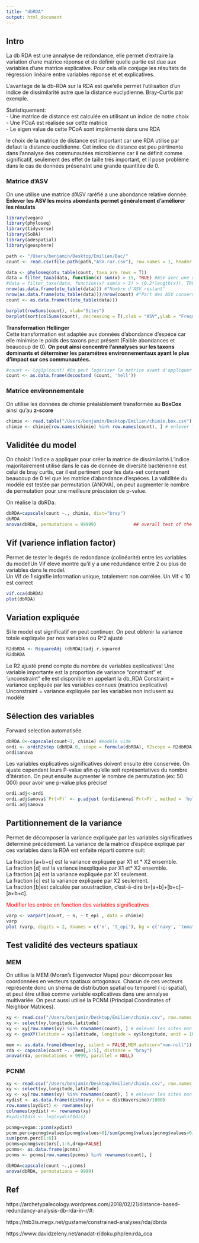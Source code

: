 ```yaml
---
title: "dbRDA"
output: html_document
---
```


## Intro

La db RDA est une annalyse de redondance, elle permet d'extraire la variation d'une matrice réponse et de définir quelle partie est due aux variables d'une matrice explicative. Pour cela elle conjuge les résultats de régression linéaire entre variables réponse et et explicatives.

L'avantage de la db-RDA sur la RDA est que'elle permet l'utilisation d'un indice de dissimilarité autre que la distance euclydienne. Bray-Curtis par exemple.  

Statistiquement:  
- Une matrice de distance est calculée en utilisant un indice de notre choix  
- Une PCoA est réalisée sur cette matrice  
- Le eigen value de cette PCoA sont implémenté dans une RDA  

le choix de la matrice de distance est important car une RDA utilise par defaut la distance euclidienne. Cet indice de distance est peu pértinente dans l'annalyse des communautées microbienne car il ne définit comme significatif, seulement des effet de taille trés important, et il pose probléme dans le cas de données présenatnt une grande quantitée de 0.

### Matrice d'ASV

On une utilise une matrice d'ASV raréfié a une abondance relative donnée.  
**Enlever les ASV les moins abondants permet généralement d'améliorer les résulats**

```r
library(vegan)
library(phyloseq)
library(tidyverse)
library(SoDA)
library(adespatial)
library(geosphere)
```


```r
path <- "/Users/benjamin/Desktop/Emilien/Bac/"
count <- read.csv(file.path(path,"ASV.rar.csv"), row.names = 1, header = TRUE)

data <- phyloseq(otu_table(count, taxa_are_rows = T))
data = filter_taxa(data, function(x) sum(x) > 15, TRUE) #ASV avec une abondance de 15 min
#data = filter_taxa(data, function(x) sum(x > 3) > (0.2*length(x)), TRUE) # ASV présent avec une abondance d'au moins 3 dans au moins 20% des sites
nrow(as.data.frame(otu_table(data))) #"Nombre d'ASV restant"
nrow(as.data.frame(otu_table(data)))/nrow(count) #"Part des ASV conservés"
count <- as.data.frame(t(otu_table(data)))

barplot(rowSums(count), xlab="Sites")
barplot(sort(colSums(count), decreasing = T),xlab = "ASV",ylab = "Frequence")
```

**Transformation Hellinger**  
Cette transformation est adaptée aux données d'abondance d'espéce car elle minimise le poids des taxons peut présent (Faible abondances et beaucoup de 0).
**On peut ainsi concentré l'annalyses sur les taxons dominants et déterminer les paramétres environnementaux ayant le plus d'impact sur ces communautées.**
```r
#count <- log1p(count) #On peut logariser la matrice avant d'appliquer hellinger *A voir*
count <- as.data.frame(decostand (count, 'hell'))
```

### Matrice environnementale

On utilise les données de chimie préalablement transformée au **BoxCox** ainsi qu'au **z-score**

```r
chimie <- read.table("/Users/benjamin/Desktop/Emilien/chimie.box.csv")
chimie <- chimie[row.names(chimie) %in% row.names(count), ] # enlever les sites non présents dans la matrice d'ASV
```

## Validitée du model

On choisit l'indice a appliquer pour créer la matrice de dissimilarité.L'indice majoritairement utilisé dans le cas de donnée de diversité bactérienne est celui de bray curtis, car il est pertinent pour les data-set contenant beaucoup de 0 tel que les matrice d'abondance d'espéces.
La validitée du modéle est testée par permutation (ANOVA), on peut augmenter le nombre de permutation pour une meilleure préscision de p-value.

On réalise la dbRDa.
```r
dbRDA=capscale(count ~., chimie, dist="bray")
dbRDA
anova(dbRDA, permutations = 99999)              ## overall test of the significance of the analysis
```

## Vif (varience inflation factor)
Permet de tester le degrés de redondance (colinéarité) entre les variables du model!Un Vif élevé montre qu'il y a une redundance entre 2 ou plus de variables dans le model.  
Un Vif de 1 signifie information unique, totalement non corrélée.
Un Vif < 10 est correct
```r
vif.cca(dbRDA)
plot(dbRDA)
```

## Variation expliquée
Si le model est significatif on peut continuer.
On peut obtenir la variance totale expliquée par nos variables ou R^2 ajusté

```r
R2dbRDA <- RsquareAdj (dbRDA)$adj.r.squared
R2dbRDA
```

Le R2 ajusté prend compte du nombre de variables explicatives!
Une variable importante est la proportion de variance "constraint" et 'unconstraint" elle est disponible en appelant la db_RDA
Constraint = variance expliquée par les variables connues (matrice explicative)
Unconstraint = variance expliquée par les variables non inclusent au modéle

## Sélection des variables
Forward selection automatisée
```r
dbRDA.0<-capscale(count~1, chimie) #modèle vide
ordi <- ordiR2step (dbRDA.0, scope = formula(dbRDA), R2scope = R2dbRDA, direction = 'forward', permutations = 99999)
ordi$anova
```


Les variables explicatives significatives doivent ensuite étre conservée. On ajuste cependant leurs P-value afin qu'elle soit représentatives du nombre d'itération. On peut ensuite augmenter le nombre de permutation (ex: 50 000) pour avoir une p-value plus précise!

```r
ordi.adj<-ordi
ordi.adj$anova$`Pr(>F)` <- p.adjust (ordi$anova$`Pr(>F)`, method = 'holm', n = ncol (chimie))
ordi.adj$anova
```

## Partitionnement de la variance
Permet de décomposer la variance expliquée par les variables significatives déterminé précédement. La variance de la matrice d'espéce expliqué par ces variables dans la RDA est enfaite réparti comme suit:

La fraction  [a+b+c] est la variance expliquée par X1 et * X2 ensemble.  
La fraction [d] est la variance inexpliquée par X1 et* X2 ensemble.  
La fraction [a] est la variance expliquée par X1 seulement.  
La fraction [c] est la variance expliquée par X2 seulement.  
La fraction [b]est calculée par soustraction, c’est-à-dire b=[a+b]+[b+c]−[a+b+c].  

 <p style="color:red"> Modifier les entrée en fonction des variables significatives</p>
 
```r
varp <- varpart(count, ~ n, ~ t_epi , data = chimie)
varp
plot (varp, digits = 2, Xnames = c('n', 't_epi'), bg = c('navy', 'tomato', 'green'))
```

## Test validité des vecteurs spatiaux
### MEM

On utilise la MEM (Moran’s Eigenvector Maps) pour décomposer les coordonnées en vecteurs spatiaux ortogonaux. Chacun de ces vecteurs représente donc un shéma de distribution spatial ou temporel ( ici spatial), et peut étre utilisé comme variable explicatives dans une annalyse multivariée. On peut aussi utilisé la PCNM (Principal Coordinates of Neighbor Matrices).  

```r
xy <- read.csv("/Users/benjamin/Desktop/Emilien/chimie.csv", row.names = 1, sep = ",")
xy <- select(xy,longitude,latitude)
xy <- xy[row.names(xy) %in% rownames(count), ] # enlever les sites non présents dans la matrice d'ASV
xy <- geoXY(latitude = xy$latitude, longitude = xy$longitude, unit = 1000)

mem <- as.data.frame(dbmem(xy, silent = FALSE,MEM.autocor="non-null"))
rda <- capscale(count ~. ,mem[,1:5], distance = "bray")
anova(rda, permutations = 9999, parallel = NULL)
```

### PCNM
```r
xy <- read.csv("/Users/benjamin/Desktop/Emilien/chimie.csv", row.names = 1, sep = ",")
xy <- select(xy,longitude,latitude)
xy <- xy[row.names(xy) %in% rownames(count), ] # enlever les sites non présents dans la matrice d'ASV
xydist <- as.data.frame(distm(xy, fun = distHaversine)/1000)
row.names(xydist) <- rownames(xy)
colnames(xydist) <- rownames(xy)
#xydist$dis <- log(xydist$dis)

pcnmg=vegan::pcnm(xydist)
pcnm.perc=pcnmg$values[pcnmg$values>0]/sum(pcnmg$values[pcnmg$values>0])
sum(pcnm.perc[1:6])
pcnms=pcnmg$vectors[,1:6,drop=FALSE]
pcnms<- as.data.frame(pcnms)
pcnms <- pcnms[row.names(pcnms) %in% rownames(count), ]

dbRDA=capscale(count ~.,pcnms)
anova(dbRDA, permutations = 9999)
```

## Ref

https://archetypalecology.wordpress.com/2018/02/21/distance-based-redundancy-analysis-db-rda-in-r/#:

https://mb3is.megx.net/gustame/constrained-analyses/rda/dbrda

https://www.davidzeleny.net/anadat-r/doku.php/en:rda_cca
